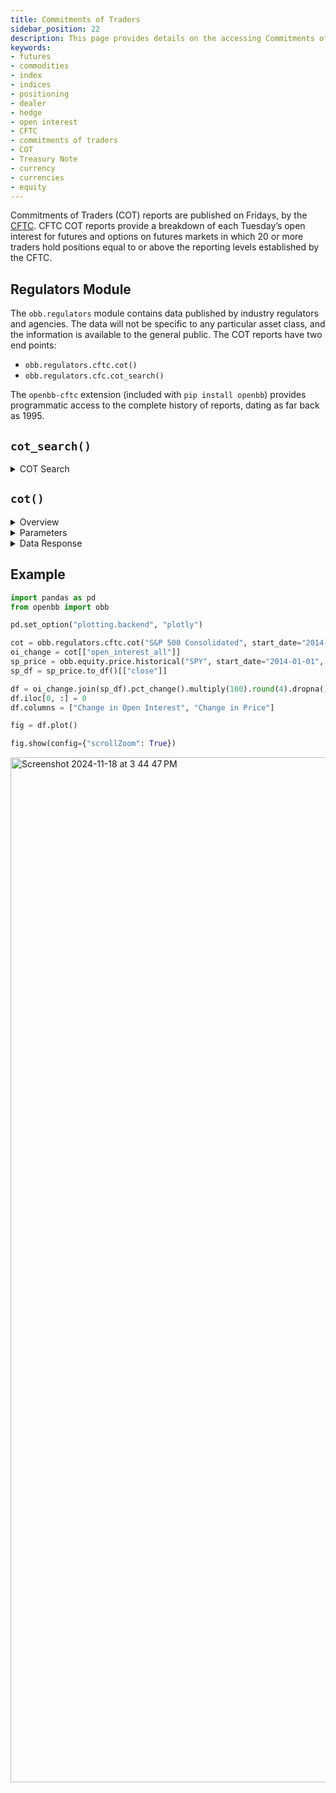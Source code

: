 ```yaml
---
title: Commitments of Traders
sidebar_position: 22
description: This page provides details on the accessing Commitments of Traders reports with the OpenBB Platform, published by the CFTC weekly. There are explanations of the query parameters and data response, as well as examples for use.
keywords:
- futures
- commodities
- index
- indices
- positioning
- dealer
- hedge
- open interest
- CFTC
- commitments of traders
- COT
- Treasury Note
- currency
- currencies
- equity
---
```



<HeadTitle title="Commitments of Traders - User Guides | OpenBB Platform Docs" />

Commitments of Traders (COT) reports are published on Fridays, by the [CFTC](https://www.cftc.gov/MarketReports/CommitmentsofTraders/index.htm). CFTC COT reports provide a breakdown of each Tuesday’s open interest for futures and options on futures markets in which 20 or more traders hold positions equal to or above the reporting levels established by the CFTC.

## Regulators Module

The `obb.regulators` module contains data published by industry regulators and agencies. The data will not be specific to any particular asset class, and the information is available to the general public. The COT reports have two end points:

- `obb.regulators.cftc.cot()`
- `obb.regulators.cfc.cot_search()`

The `openbb-cftc` extension (included with `pip install openbb`) provides programmatic access to the complete history of reports, dating as far back as 1995.

## `cot_search()`

<details>
<summary mdxType="summary">COT Search</summary>

The `obb.regulators.cftc.cot_search()` endpoint is a curated list of current reports. The list can be searched by partial match - i.e., "resources" - and they are classified under categories and subcategories. Get the whole list with an empty query.

Indices - S&P 500, Nasdaq 100, Dow Jones Industrial Average, Russell 1000 & 2000, VIX, Bloomberg Commodity Index, etc. - can be found with the keyword "index".

The example below shows all the S&P reports.

```python
reports = obb.regulators.cftc.cot_search("s&p").to_df()
```

| code   | name                           | commodity_name                | category              | subcategory   |
|:-------|:-------------------------------|:------------------------------|:----------------------|:--------------|
| 43874A | S&P 500 ANNUAL DIVIDEND INDEX  | DIVIDEND INDICES              | FINANCIAL INSTRUMENTS | STOCK INDICES |
| 43874Q | S&P 500 QUARTERLY DIVIDEND IND | DIVIDEND INDICES              | FINANCIAL INSTRUMENTS | STOCK INDICES |
| 13874I | E-MINI S&P TECHNOLOGY INDEX    | S&P BROAD BASED STOCK INDICES | FINANCIAL INSTRUMENTS | STOCK INDICES |
| 138748 | E-MINI S&P CONSU STAPLES INDEX | S&P BROAD BASED STOCK INDICES | FINANCIAL INSTRUMENTS | STOCK INDICES |
| 13874A | E-MINI S&P 500                 | S&P BROAD BASED STOCK INDICES | FINANCIAL INSTRUMENTS | STOCK INDICES |
| 138749 | E-MINI S&P ENERGY INDEX        | S&P BROAD BASED STOCK INDICES | FINANCIAL INSTRUMENTS | STOCK INDICES |
| 13874W | ADJUSTED INT RATE S&P 500 TOTL | S&P BROAD BASED STOCK INDICES | FINANCIAL INSTRUMENTS | STOCK INDICES |
| 13874+ | S&P 500 Consolidated           | S&P BROAD BASED STOCK INDICES | FINANCIAL INSTRUMENTS | STOCK INDICES |
| 13874C | E-MINI S&P FINANCIAL INDEX     | S&P BROAD BASED STOCK INDICES | FINANCIAL INSTRUMENTS | STOCK INDICES |
| 33874A | E-MINI S&P 400 STOCK INDEX     | S&P BROAD BASED STOCK INDICES | FINANCIAL INSTRUMENTS | STOCK INDICES |
| 13874U | MICRO E-MINI S&P 500 INDEX     | S&P BROAD BASED STOCK INDICES | FINANCIAL INSTRUMENTS | STOCK INDICES |
| 13874J | E-MINI S&P UTILITIES INDEX     | S&P BROAD BASED STOCK INDICES | FINANCIAL INSTRUMENTS | STOCK INDICES |
| 13874R | E-MINI S&P REAL ESTATE INDEX   | S&P BROAD BASED STOCK INDICES | FINANCIAL INSTRUMENTS | STOCK INDICES |

</details>

## `cot()`

<details>
<summary mdxType="summary">Overview</summary>

The weekly reports are returned as a flat timeseries. The `id` parameter accepts a flexible input, using the "code" provides an exact match returning the complete history. See the Parameters section below for more information on entering symbols.

```python
sp = obb.regulators.cftc.cot("13874+")

# Display the change in open interest from the previous week, limiting to the last 5 reports.
sp.to_df().T.filter(like="change_in", axis=0).iloc[:,-5:]
```

|                             |   2024-10-15 |   2024-10-22 |   2024-10-29 |   2024-11-05 |   2024-11-12 |
|:----------------------------|-------------:|-------------:|-------------:|-------------:|-------------:|
| change_in_open_interest_all |        88416 |       -95881 |        35345 |       -28290 |       242306 |
| change_in_noncomm_long_all  |        22828 |        11329 |         7547 |        11680 |         -900 |
| change_in_noncomm_short_all |        -6723 |         3364 |       -43078 |       -44221 |        82742 |
| change_in_noncomm_spead_all |        29860 |       -46828 |        48684 |       -12005 |        83965 |
| change_in_comm_long_all     |        23939 |       -48592 |       -30357 |       -28563 |       140423 |
| change_in_comm_short_all    |        65620 |       -47838 |        38124 |        29856 |        76404 |
| change_in_tot_rept_long_all |        76627 |       -84092 |        25874 |       -28888 |       223488 |
| change_in_tot_rept_short    |        88757 |       -91302 |        43730 |       -26370 |       243111 |
| change_in_nonrept_long_all  |        11789 |       -11790 |         9471 |          598 |        18818 |
| change_in_nonrept_short_all |         -341 |        -4579 |        -8385 |        -1921 |         -805 |

:::note

:::

</details>

<details>
<summary mdxType="summary">Parameters</summary>

The parameters here will alter the type of report returned. Use `start_date` and `end_date` to request specific historical windows.

<details>
<summary mdxType="summary">`id: str`</summary>

The `id` parameter will accept different inputs:

- A "code" - i.e, "13874A" - which can be mapped using `cot_search()`, and can be any valid CFTC market contract code. This should be an exact match.
- A commodity name, category, or subcategory - i.e, "precious metals" for palladium, platinum, silver, and gold.
- A partial name match - i.e, "russell", "nasdaq", "japanese yen"
- "all" - returns all reports associated with the `report_type`, for the most recent date.

</details>

<details>
<summary mdxType="summary">`futures_only: bool = False`</summary>

When `True`, returns the futures-only report. Default is False, for the combined (futures and options) report.

</details>

<details>
<summary mdxType="summary">`report_type: Literal["legacy", "disaggregated", "financial", "supplemental"] = "legacy"`</summary>

The Legacy report is broken down by exchange with reported open interest by three trader classifications:
- commercial
- non-commercial
- non-reportable

Disaggregated reports are broken down by Agriculture and Natural Resource contracts, groups reportable open interest positions into four classifications:
- Producer/Merchant
- Swap Dealers
- Managed Money
- Other Reportables

The Traders in Financial Futures (TFF) report includes financial contracts, and the reported open interest has five classifications:
- Dealer
- Asset Manager
- Leveraged Money
- Other Reportables
- Non-Reportables

<details>
<summary mdxType="summary">Supplemental Explanation</summary>

:::info
Excerpt below is from the explanatory notes on the CFTC's [website](https://www.cftc.gov/MarketReports/CommitmentsofTraders/ExplanatoryNotes/index.htm)
:::

Based on the information contained in the report of futures-and-options combined in the short format, the Supplemental report shows an additional category of “Index Traders” in selected agricultural markets. These traders are drawn from the noncommercial and commercial categories. The noncommercial category includes positions of managed funds, pension funds, and other investors that are generally seeking exposure to a broad index of commodity prices as an asset class in an unleveraged and passively-managed manner. The commercial category includes positions for entities whose trading predominantly reflects hedging of over-the-counter transactions involving commodity indices—for example, a swap dealer holding long futures positions to hedge a short commodity index exposure opposite institutional traders, such as pension funds.

All of these traders—whether coming from the noncommercial or commercial categories—are generally replicating a commodity index by establishing long futures positions in the component markets and then rolling those positions forward from future to future using a fixed methodology. Some traders assigned to the Index Traders category are engaged in other futures activity that could not be disaggregated. As a result, the Index Traders category, which is typically made up of traders with long-only futures positions replicating an index, will include some long and short positions where traders have multi-dimensional trading activities, the preponderance of which is index trading. Likewise, the Index Traders category will not include some traders who are engaged in index trading, but for whom it does not represent a substantial part of their overall trading activity.

</details>

</details>

</details>

<details>
<summary mdxType="summary">Data Response</summary>

:::info
The number of fields returned will vary greatly (up to nearly 200) depending on the type of report and CFTC market contract. Numbers are generally categorized as below, in brackets is a key for isolating each group.

- Positions ('positions')
- Percent of open interest ('pct')
- Change in open interest ('change')
- Number of traders ('traders')
- Concentration Ratios ('conc')

See the CFTC's [website](https://www.cftc.gov/MarketReports/CommitmentsofTraders/ExplanatoryNotes/index.htm) for a detailed explanation of each.
:::

<details>
<summary mdxType="summary">Legacy Report Fields</summary>

```python
[
    "date",
    "report_week",
    "market_and_exchange_names",
    "cftc_contract_market_code",
    "cftc_market_code",
    "cftc_region_code",
    "cftc_commodity_code",
    "commodity",
    "commodity_group",
    "commodity_subgroup",
    "futonly_or_combined",
    "contract_units",
    "id",
    "contract_market_name",
    "open_interest_all",
    "noncomm_positions_long_all",
    "noncomm_positions_short_all",
    "noncomm_postions_spread_all",
    "comm_positions_long_all",
    "comm_positions_short_all",
    "tot_rept_positions_long_all",
    "tot_rept_positions_short",
    "nonrept_positions_long_all",
    "nonrept_positions_short_all",
    "open_interest_old",
    "noncomm_positions_long_old",
    "noncomm_positions_short_old",
    "noncomm_positions_spread",
    "comm_positions_long_old",
    "comm_positions_short_old",
    "tot_rept_positions_long_old",
    "tot_rept_positions_short_1",
    "nonrept_positions_long_old",
    "nonrept_positions_short_old",
    "open_interest_other",
    "noncomm_positions_long_other",
    "noncomm_positions_short_other",
    "noncomm_positions_spread_1",
    "comm_positions_long_other",
    "comm_positions_short_other",
    "tot_rept_positions_long_other",
    "tot_rept_positions_short_2",
    "nonrept_positions_long_other",
    "nonrept_positions_short_other",
    "change_in_open_interest_all",
    "change_in_noncomm_long_all",
    "change_in_noncomm_short_all",
    "change_in_noncomm_spead_all",
    "change_in_comm_long_all",
    "change_in_comm_short_all",
    "change_in_tot_rept_long_all",
    "change_in_tot_rept_short",
    "change_in_nonrept_long_all",
    "change_in_nonrept_short_all",
    "pct_of_open_interest_all",
    "pct_of_oi_noncomm_long_all",
    "pct_of_oi_noncomm_short_all",
    "pct_of_oi_noncomm_spread",
    "pct_of_oi_comm_long_all",
    "pct_of_oi_comm_short_all",
    "pct_of_oi_tot_rept_long_all",
    "pct_of_oi_tot_rept_short",
    "pct_of_oi_nonrept_long_all",
    "pct_of_oi_nonrept_short_all",
    "pct_of_open_interest_old",
    "pct_of_oi_noncomm_long_old",
    "pct_of_oi_noncomm_short_old",
    "pct_of_oi_noncomm_spread_1",
    "pct_of_oi_comm_long_old",
    "pct_of_oi_comm_short_old",
    "pct_of_oi_tot_rept_long_old",
    "pct_of_oi_tot_rept_short_1",
    "pct_of_oi_nonrept_long_old",
    "pct_of_oi_nonrept_short_old",
    "pct_of_open_interest_other",
    "pct_of_oi_noncomm_long_other",
    "pct_of_oi_noncomm_short_other",
    "pct_of_oi_noncomm_spread_2",
    "pct_of_oi_comm_long_other",
    "pct_of_oi_comm_short_other",
    "pct_of_oi_tot_rept_long_other",
    "pct_of_oi_tot_rept_short_2",
    "pct_of_oi_nonrept_long_other",
    "pct_of_oi_nonrept_short_other",
    "traders_tot_all",
    "traders_noncomm_long_all",
    "traders_noncomm_short_all",
    "traders_noncomm_spread_all",
    "traders_comm_long_all",
    "traders_comm_short_all",
    "traders_tot_rept_long_all",
    "traders_tot_rept_short_all",
    "traders_tot_old",
    "traders_noncomm_long_old",
    "traders_noncomm_short_old",
    "traders_noncomm_spead_old",
    "traders_comm_long_old",
    "traders_comm_short_old",
    "traders_tot_rept_long_old",
    "traders_tot_rept_short_old",
    "traders_tot_other",
    "traders_noncomm_long_other",
    "traders_noncomm_short_other",
    "traders_noncomm_spread_other",
    "traders_comm_long_other",
    "traders_comm_short_other",
    "traders_tot_rept_long_other",
    "traders_tot_rept_short_other",
    "conc_gross_le_4_tdr_long",
    "conc_gross_le_4_tdr_short",
    "conc_gross_le_8_tdr_long",
    "conc_gross_le_8_tdr_short",
    "conc_net_le_4_tdr_long_all",
    "conc_net_le_4_tdr_short_all",
    "conc_net_le_8_tdr_long_all",
    "conc_net_le_8_tdr_short_all",
    "conc_gross_le_4_tdr_long_1",
    "conc_gross_le_4_tdr_short_1",
    "conc_gross_le_8_tdr_long_1",
    "conc_gross_le_8_tdr_short_1",
    "conc_net_le_4_tdr_long_old",
    "conc_net_le_4_tdr_short_old",
    "conc_net_le_8_tdr_long_old",
    "conc_net_le_8_tdr_short_old",
    "conc_gross_le_4_tdr_long_2",
    "conc_gross_le_4_tdr_short_2",
    "conc_gross_le_8_tdr_long_2",
    "conc_gross_le_8_tdr_short_2",
    "conc_net_le_4_tdr_long_other",
    "conc_net_le_4_tdr_short_other",
    "conc_net_le_8_tdr_long_other",
    "conc_net_le_8_tdr_short_other",
]
```
</details>

<details>
<summary mdxType="summary">Disaggregated Report Fields</summary>

```python
[
    "date",
    "report_week",
    "market_and_exchange_names",
    "cftc_contract_market_code",
    "cftc_market_code",
    "cftc_region_code",
    "cftc_commodity_code",
    "cftc_subgroup_code",
    "commodity",
    "commodity_group",
    "commodity_subgroup",
    "futonly_or_combined",
    "contract_units",
    "id",
    "contract_market_name",
    "open_interest_all",
    "prod_merc_positions_long",
    "prod_merc_positions_short",
    "swap_positions_long_all",
    "swap_positions_short_all",
    "swap_positions_spread_all",
    "m_money_positions_long_all",
    "m_money_positions_short_all",
    "m_money_positions_spread",
    "other_rept_positions_long",
    "other_rept_positions_short",
    "other_rept_positions_spread",
    "tot_rept_positions_long_all",
    "tot_rept_positions_short",
    "nonrept_positions_long_all",
    "nonrept_positions_short_all",
    "open_interest_old",
    "prod_merc_positions_long_1",
    "prod_merc_positions_short_1",
    "swap_positions_long_old",
    "swap_positions_short_old",
    "swap_positions_spread_old",
    "m_money_positions_long_old",
    "m_money_positions_short_old",
    "m_money_positions_spread_1",
    "other_rept_positions_long_1",
    "other_rept_positions_short_1",
    "other_rept_positions_spread_1",
    "tot_rept_positions_long_old",
    "tot_rept_positions_short_1",
    "nonrept_positions_long_old",
    "nonrept_positions_short_old",
    "open_interest_other",
    "prod_merc_positions_long_2",
    "prod_merc_positions_short_2",
    "swap_positions_long_other",
    "swap_positions_short_other",
    "swap_positions_spread_other",
    "m_money_positions_long_other",
    "m_money_positions_short_other",
    "m_money_positions_spread_2",
    "other_rept_positions_long_2",
    "other_rept_positions_short_2",
    "other_rept_positions_spread_2",
    "tot_rept_positions_long_other",
    "tot_rept_positions_short_2",
    "nonrept_positions_long_other",
    "nonrept_positions_short_other",
    "change_in_open_interest_all",
    "change_in_prod_merc_long",
    "change_in_prod_merc_short",
    "change_in_swap_long_all",
    "change_in_swap_short_all",
    "change_in_swap_spread_all",
    "change_in_m_money_long_all",
    "change_in_m_money_short_all",
    "change_in_m_money_spread",
    "change_in_other_rept_long",
    "change_in_other_rept_short",
    "change_in_other_rept_spread",
    "change_in_tot_rept_long_all",
    "change_in_tot_rept_short",
    "change_in_nonrept_long_all",
    "change_in_nonrept_short_all",
    "pct_of_open_interest_all",
    "pct_of_oi_prod_merc_long",
    "pct_of_oi_prod_merc_short",
    "pct_of_oi_swap_long_all",
    "pct_of_oi_swap_short_all",
    "pct_of_oi_swap_spread_all",
    "pct_of_oi_m_money_long_all",
    "pct_of_oi_m_money_short_all",
    "pct_of_oi_m_money_spread",
    "pct_of_oi_other_rept_long",
    "pct_of_oi_other_rept_short",
    "pct_of_oi_other_rept_spread",
    "pct_of_oi_tot_rept_long_all",
    "pct_of_oi_tot_rept_short",
    "pct_of_oi_nonrept_long_all",
    "pct_of_oi_nonrept_short_all",
    "pct_of_open_interest_old",
    "pct_of_oi_prod_merc_long_1",
    "pct_of_oi_prod_merc_short_1",
    "pct_of_oi_swap_long_old",
    "pct_of_oi_swap_short_old",
    "pct_of_oi_swap_spread_old",
    "pct_of_oi_m_money_long_old",
    "pct_of_oi_m_money_short_old",
    "pct_of_oi_m_money_spread_1",
    "pct_of_oi_other_rept_long_1",
    "pct_of_oi_other_rept_short_1",
    "pct_of_oi_other_rept_spread_1",
    "pct_of_oi_tot_rept_long_old",
    "pct_of_oi_tot_rept_short_1",
    "pct_of_oi_nonrept_long_old",
    "pct_of_oi_nonrept_short_old",
    "pct_of_open_interest_other",
    "pct_of_oi_prod_merc_long_2",
    "pct_of_oi_prod_merc_short_2",
    "pct_of_oi_swap_long_other",
    "pct_of_oi_swap_short_other",
    "pct_of_oi_swap_spread_other",
    "pct_of_oi_m_money_long_other",
    "pct_of_oi_m_money_short_other",
    "pct_of_oi_m_money_spread_2",
    "pct_of_oi_other_rept_long_2",
    "pct_of_oi_other_rept_short_2",
    "pct_of_oi_other_rept_spread_2",
    "pct_of_oi_tot_rept_long_other",
    "pct_of_oi_tot_rept_short_2",
    "pct_of_oi_nonrept_long_other",
    "pct_of_oi_nonrept_short_other",
    "traders_tot_all",
    "traders_prod_merc_long_all",
    "traders_prod_merc_short_all",
    "traders_swap_short_all",
    "traders_m_money_short_all",
    "traders_m_money_spread_all",
    "traders_other_rept_long_all",
    "traders_other_rept_spread",
    "traders_tot_rept_long_all",
    "traders_tot_rept_short_all",
    "traders_tot_old",
    "traders_prod_merc_long_old",
    "traders_prod_merc_short_old",
    "traders_swap_short_old",
    "traders_m_money_short_old",
    "traders_m_money_spread_old",
    "traders_other_rept_long_old",
    "traders_other_rept_spread_1",
    "traders_tot_rept_long_old",
    "traders_tot_rept_short_old",
    "traders_tot_other",
    "traders_prod_merc_long_other",
    "traders_prod_merc_short_other",
    "traders_swap_long_other",
    "traders_swap_short_other",
    "traders_swap_spread_other",
    "traders_m_money_long_other",
    "traders_m_money_short_other",
    "traders_m_money_spread_other",
    "traders_other_rept_long_other",
    "traders_other_rept_short_2",
    "traders_other_rept_spread_2",
    "traders_tot_rept_long_other",
    "traders_tot_rept_short_other",
    "conc_gross_le_4_tdr_long",
    "conc_gross_le_4_tdr_short",
    "conc_gross_le_8_tdr_long",
    "conc_gross_le_8_tdr_short",
    "conc_net_le_4_tdr_long_all",
    "conc_net_le_4_tdr_short_all",
    "conc_net_le_8_tdr_long_all",
    "conc_net_le_8_tdr_short_all",
    "conc_gross_le_4_tdr_long_1",
    "conc_gross_le_4_tdr_short_1",
    "conc_gross_le_8_tdr_long_1",
    "conc_gross_le_8_tdr_short_1",
    "conc_net_le_4_tdr_long_old",
    "conc_net_le_4_tdr_short_old",
    "conc_net_le_8_tdr_long_old",
    "conc_net_le_8_tdr_short_old",
    "conc_gross_le_4_tdr_long_2",
    "conc_gross_le_4_tdr_short_2",
    "conc_gross_le_8_tdr_long_2",
    "conc_gross_le_8_tdr_short_2",
    "conc_net_le_4_tdr_long_other",
    "conc_net_le_4_tdr_short_other",
    "conc_net_le_8_tdr_long_other",
    "conc_net_le_8_tdr_short_other",
    "traders_swap_long_all",
    "traders_swap_spread_all",
    "traders_m_money_long_all",
    "traders_other_rept_short",
    "traders_swap_long_old",
    "traders_swap_spread_old",
    "traders_m_money_long_old",
    "traders_other_rept_short_1",
]
```
</details>

<details>
<summary mdxType="summary">Financial Report Fields</summary>

```python
[
    "date",
    "report_week",
    "market_and_exchange_names",
    "cftc_contract_market_code",
    "cftc_market_code",
    "cftc_region_code",
    "cftc_commodity_code",
    "cftc_subgroup_code",
    "commodity",
    "commodity_group",
    "commodity_subgroup",
    "futonly_or_combined",
    "contract_units",
    "id",
    "contract_market_name",
    "open_interest_all",
    "dealer_positions_long_all",
    "dealer_positions_short_all",
    "dealer_positions_spread_all",
    "asset_mgr_positions_long",
    "asset_mgr_positions_short",
    "asset_mgr_positions_spread",
    "lev_money_positions_long",
    "lev_money_positions_short",
    "lev_money_positions_spread",
    "other_rept_positions_long",
    "other_rept_positions_short",
    "other_rept_positions_spread",
    "tot_rept_positions_long_all",
    "tot_rept_positions_short",
    "nonrept_positions_long_all",
    "nonrept_positions_short_all",
    "change_in_open_interest_all",
    "change_in_dealer_long_all",
    "change_in_dealer_short_all",
    "change_in_dealer_spread_all",
    "change_in_asset_mgr_long",
    "change_in_asset_mgr_short",
    "change_in_asset_mgr_spread",
    "change_in_lev_money_long",
    "change_in_lev_money_short",
    "change_in_lev_money_spread",
    "change_in_other_rept_long",
    "change_in_other_rept_short",
    "change_in_other_rept_spread",
    "change_in_tot_rept_long_all",
    "change_in_tot_rept_short",
    "change_in_nonrept_long_all",
    "change_in_nonrept_short_all",
    "pct_of_open_interest_all",
    "pct_of_oi_dealer_long_all",
    "pct_of_oi_dealer_short_all",
    "pct_of_oi_dealer_spread_all",
    "pct_of_oi_asset_mgr_long",
    "pct_of_oi_asset_mgr_short",
    "pct_of_oi_asset_mgr_spread",
    "pct_of_oi_lev_money_long",
    "pct_of_oi_lev_money_short",
    "pct_of_oi_lev_money_spread",
    "pct_of_oi_other_rept_long",
    "pct_of_oi_other_rept_short",
    "pct_of_oi_other_rept_spread",
    "pct_of_oi_tot_rept_long_all",
    "pct_of_oi_tot_rept_short",
    "pct_of_oi_nonrept_long_all",
    "pct_of_oi_nonrept_short_all",
    "traders_tot_all",
    "traders_dealer_short_all",
    "traders_dealer_spread_all",
    "traders_asset_mgr_long_all",
    "traders_lev_money_long_all",
    "traders_lev_money_short_all",
    "traders_lev_money_spread",
    "traders_other_rept_long_all",
    "traders_other_rept_short",
    "traders_tot_rept_long_all",
    "traders_tot_rept_short_all",
    "conc_gross_le_4_tdr_long",
    "conc_gross_le_4_tdr_short",
    "conc_gross_le_8_tdr_long",
    "conc_gross_le_8_tdr_short",
    "conc_net_le_4_tdr_long_all",
    "conc_net_le_4_tdr_short_all",
    "conc_net_le_8_tdr_long_all",
    "conc_net_le_8_tdr_short_all",
    "traders_dealer_long_all",
    "traders_asset_mgr_short_all",
    "traders_asset_mgr_spread",
    "traders_other_rept_spread",
]
```
</details>

<details>
<summary mdxType="summary">Supplemental Report Fields</summary>

```python
[
    "date",
    "report_week",
    "market_and_exchange_names",
    "cftc_contract_market_code",
    "cftc_market_code",
    "cftc_region_code",
    "cftc_commodity_code",
    "commodity",
    "commodity_group",
    "commodity_subgroup",
    "contract_units",
    "id",
    "contract_market_name",
    "open_interest_all",
    "ncomm_postions_long_all_nocit",
    "ncomm_postions_short_all_nocit",
    "ncomm_postions_spread_all_nocit",
    "comm_positions_long_all_nocit",
    "comm_positions_short_all_nocit",
    "tot_rept_positions_long_all",
    "tot_rept_positions_short",
    "nonrept_positions_long_all",
    "nonrept_positions_short_all",
    "cit_positions_long_all",
    "cit_positions_short_all",
    "change_open_interest_all",
    "change_noncomm_long_all_nocit",
    "change_noncomm_short_all_nocit",
    "change_noncomm_spead_all_nocit",
    "change_comm_long_all_nocit",
    "change_comm_short_all_nocit",
    "change_tot_rept_long_all",
    "change_tot_rept_short_all",
    "change_nonrept_long_all",
    "change_nonrept_short_all",
    "change_cit_long_all",
    "change_cit_short_all",
    "pct_open_interest_all",
    "pct_oi_noncomm_long_all_nocit",
    "pct_oi_noncomm_short_all_nocit",
    "pct_oi_noncomm_spread_all_nocit",
    "pct_oi_comm_long_all_nocit",
    "pct_oi_comm_short_all_nocit",
    "pct_oi_tot_rept_long_all_nocit",
    "pct_oi_tot_rept_short_all_nocit",
    "pct_oi_nonrept_long_all_nocit",
    "pct_oi_nonrept_short_all_nocit",
    "pct_oi_cit_long_all",
    "pct_oi_cit_short_all",
    "traders_tot_all",
    "traders_noncomm_long_all_nocit",
    "traders_noncomm_short_all_nocit",
    "traders_noncomm_spread_all_nocit",
    "traders_comm_long_all_nocit",
    "traders_comm_short_all_nocit",
    "traders_tot_rept_long_all_nocit",
    "traders_tot_rept_short_all_nocit",
    "traders_cit_long_all",
    "traders_cit_short_all",
]
```
</details>

</details>

## Example

```python
import pandas as pd
from openbb import obb

pd.set_option("plotting.backend", "plotly")

cot = obb.regulators.cftc.cot("S&P 500 Consolidated", start_date="2014-01-01").to_df()
oi_change = cot[["open_interest_all"]]
sp_price = obb.equity.price.historical("SPY", start_date="2014-01-01", interval="1d", provider="yfinance")
sp_df = sp_price.to_df()[["close"]]

df = oi_change.join(sp_df).pct_change().multiply(100).round(4).dropna()
df.iloc[0, :] = 0
df.columns = ["Change in Open Interest", "Change in Price"]

fig = df.plot()

fig.show(config={"scrollZoom": True})
```

<img width="1640" alt="Screenshot 2024-11-18 at 3 44 47 PM" src="https://github.com/user-attachments/assets/cddb9c0a-19ad-482d-82a3-515cd82ec1a1">

